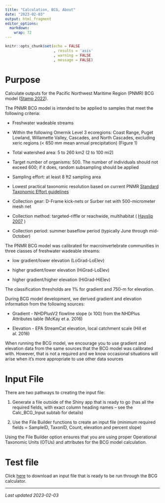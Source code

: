 ```yaml
---
title: "Calculation, BCG, About"
date: "2023-02-03"
output: html_fragment
editor_options: 
  markdown: 
    wrap: 72
---
```


```r
knitr::opts_chunk$set(echo = FALSE
                      , results = 'asis'
                      , warning = FALSE
                      , message = FALSE)
```

# Purpose
Calculate outputs for the Pacific Northwest Maritime Region (PNMR) BCG model 
([Stamp 2022](links\PNMR_BCG_Report_20220929.pdf)).

The PNMR BCG model is intended to be applied to samples that meet the following
criteria:

*	Freshwater wadeable streams

*	Within the following Omernik Level 3 ecoregions: Coast Range, Puget Lowland,
Willamette Valley, Cascades, and North Cascades, excluding xeric regions (< 650 
mm mean annual precipitation) (Figure 1)

*	Total watershed area: 5 to 260 km2 (2 to 100 mi2)

*	Target number of organisms: 500. The number of individuals should not exceed 
600; if it does, random subsampling should be applied

*	Sampling effort: at least 8 ft2 sampling area

*	Lowest practical taxonomic resolution based on current PNMR 
<a href="https://www.pnamp.org/project/northwest-standard-taxonomic-effort" target="_blank">Standard Taxonomic Effort guidelines</a>

*	Collection gear: D-Frame kick-nets or Surber net with 500-micrometer mesh net

*	Collection method: targeted-riffle or reachwide, multihabitat (
<a href="https://www.pnamp.org/document/1359" target="_blank">Hayslip 2007</a>
)

*	Collection period: summer baseflow period (typically June through mid-October)

The PNMR BCG model was calibrated for macroinvertebrate communities in three 
classes of freshwater wadeable streams:

*	low gradient/lower elevation (LoGrad-LoElev)

*	higher gradient/lower elevation (HiGrad-LoElev)

*	higher gradient/higher elevation (HiGrad-HiElev)

The classification thresholds are 1% for gradient and 750-m for elevation.

During BCG model development, we derived gradient and elevation information from
the following sources:

*	Gradient - NHDPlusV2 flowline slope (x 100) from the NHDPlus Attributes table
(McKay et a. 2016)

*	Elevation - EPA StreamCat elevation, local catchment scale (Hill et al. 2016)

When running the BCG model, we encourage you to use gradient and elevation data 
from the same sources that the BCG model was calibrated with. However, that is 
not a required and we know occasional situations will arise when it’s more 
appropriate to use other data sources

# Input File
There are two pathways to creating the input file:

1.	Generate a file outside of the Shiny app that is ready to go (has all the 
required fields, with exact column heading names – see the Calc_BCG_Input subtab
for details)

2.	Use the File Builder functions to create an input file (minimum required 
fields = SampleID, TaxonID, Count, elevation and percent slope)

Using the File Builder option ensures that you are using proper Operational 
Taxonomic Units (OTUs) and attributes for the BCG model calculation.

# Test file
Click [here](links/Test1_BCGcalc_input.csv) to download an input file that is 
ready to be run through the BCG calculator.

---

*Last updated 2023-02-03*
